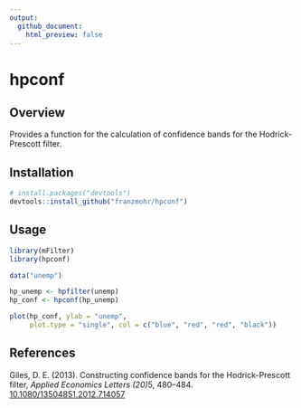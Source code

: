 ```yaml
---
output:
  github_document:
    html_preview: false
---
```


# hpconf

## Overview

Provides a function for the calculation of confidence bands for the Hodrick-Prescott filter.

## Installation

```r
# install.packages("devtools")
devtools::install_github("franzmohr/hpconf")
```

## Usage

```r
library(mFilter)
library(hpconf)

data("unemp")

hp_unemp <- hpfilter(unemp)
hp_conf <- hpconf(hp_unemp)

plot(hp_conf, ylab = "unemp",
     plot.type = "single", col = c("blue", "red", "red", "black"))
```

## References

Giles, D. E. (2013). Constructing confidence bands for the Hodrick-Prescott filter, *Applied Economics Letters (20)*5, 480--484. <a href="https://doi.org/10.1080/13504851.2012.714057" target="_blank">10.1080/13504851.2012.714057</a>